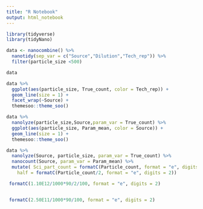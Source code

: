 ```yaml
---
title: "R Notebook"
output: html_notebook
---
```


```r
library(tidyverse)
library(tidyNano)
```

```r
data <- nanocombine() %>% 
  nanotidy(sep_var = c("Source","Dilution","Tech_rep")) %>% 
  filter(particle_size <500)

data
```

```r
data %>%
  ggplot(aes(particle_size, True_count, color = Tech_rep)) +
  geom_line(size = 1) +
  facet_wrap(~Source) +
  themesoo::theme_soo()
```
```r
data %>%
  nanolyze(particle_size,Source,param_var = True_count) %>% 
  ggplot(aes(particle_size, Param_mean, color = Source)) +
  geom_line(size = 1) +
  themesoo::theme_soo()
```
```r
data %>% 
  nanolyze(Source, particle_size, param_var = True_count) %>% 
  nanocount(Source, param_var = Param_mean) %>% 
  mutate( Sci_part_count = formatC(Particle_count, format = "e", digits = 2),
    half = formatC(Particle_count/2, format = "e", digits = 2))
```

```r
 formatC(1.10E12/1000*90/2/100, format = "e", digits = 2)


 formatC(2.50E11/1000*90/100, format = "e", digits = 2)

```

